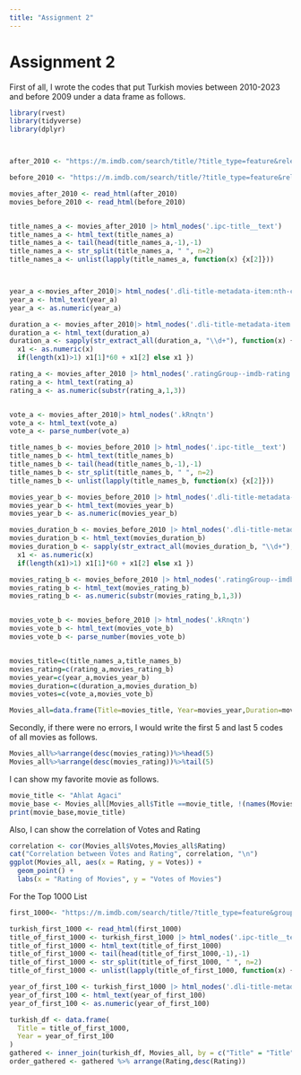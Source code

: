 ```yaml
---
title: "Assignment 2"
---
```


# Assignment 2

First of all, I wrote the codes that put Turkish movies between 2010-2023 and before 2009 under a data frame as follows.

```r
library(rvest)
library(tidyverse)
library(dplyr)



after_2010 <- "https://m.imdb.com/search/title/?title_type=feature&release_date=2010-01-01,2023-12-31&num_votes=2500,&country_of_origin=TR&count=250"

before_2010 <- "https://m.imdb.com/search/title/?title_type=feature&release_date=,2009-12-31&num_votes=2500,&country_of_origin=TR&count=250"

movies_after_2010 <- read_html(after_2010)
movies_before_2010 <- read_html(before_2010)


title_names_a <- movies_after_2010 |> html_nodes('.ipc-title__text')
title_names_a <- html_text(title_names_a)
title_names_a <- tail(head(title_names_a,-1),-1)
title_names_a <- str_split(title_names_a, " ", n=2)
title_names_a <- unlist(lapply(title_names_a, function(x) {x[2]}))



year_a <-movies_after_2010|> html_nodes('.dli-title-metadata-item:nth-child(1)')
year_a <- html_text(year_a)
year_a <- as.numeric(year_a)

duration_a <- movies_after_2010|> html_nodes('.dli-title-metadata-item:nth-child(2)')
duration_a <- html_text(duration_a)
duration_a <- sapply(str_extract_all(duration_a, "\\d+"), function(x) {
  x1 <- as.numeric(x)
  if(length(x1)>1) x1[1]*60 + x1[2] else x1 })

rating_a <- movies_after_2010 |> html_nodes('.ratingGroup--imdb-rating')
rating_a <- html_text(rating_a)
rating_a <- as.numeric(substr(rating_a,1,3))


vote_a <- movies_after_2010|> html_nodes('.kRnqtn')
vote_a <- html_text(vote_a)
vote_a <- parse_number(vote_a)

title_names_b <- movies_before_2010 |> html_nodes('.ipc-title__text')
title_names_b <- html_text(title_names_b)
title_names_b <- tail(head(title_names_b,-1),-1)
title_names_b <- str_split(title_names_b, " ", n=2)
title_names_b <- unlist(lapply(title_names_b, function(x) {x[2]}))

movies_year_b <- movies_before_2010 |> html_nodes('.dli-title-metadata-item:nth-child(1)')
movies_year_b <- html_text(movies_year_b)
movies_year_b <- as.numeric(movies_year_b)

movies_duration_b <- movies_before_2010 |> html_nodes('.dli-title-metadata-item:nth-child(2)')
movies_duration_b <- html_text(movies_duration_b)
movies_duration_b <- sapply(str_extract_all(movies_duration_b, "\\d+"), function(x) {
  x1 <- as.numeric(x)
  if(length(x1)>1) x1[1]*60 + x1[2] else x1 })

movies_rating_b <- movies_before_2010 |> html_nodes('.ratingGroup--imdb-rating')
movies_rating_b <- html_text(movies_rating_b)
movies_rating_b <- as.numeric(substr(movies_rating_b,1,3))


movies_vote_b <- movies_before_2010 |> html_nodes('.kRnqtn')
movies_vote_b <- html_text(movies_vote_b)
movies_vote_b <- parse_number(movies_vote_b)


movies_title=c(title_names_a,title_names_b)
movies_rating=c(rating_a,movies_rating_b)
movies_year=c(year_a,movies_year_b)
movies_duration=c(duration_a,movies_duration_b)
movies_votes=c(vote_a,movies_vote_b)

Movies_all=data.frame(Title=movies_title, Year=movies_year,Duration=movies_duration,Rating=movies_rating,Votes=movies_votes)
```

Secondly, if there were no errors, I would write the first 5 and last 5 codes of all movies as follows.

```r
Movies_all%>%arrange(desc(movies_rating))%>%head(5)
Movies_all%>%arrange(desc(movies_rating))%>%tail(5)
```

I can show my favorite movie as follows.

```r

movie_title <- "Ahlat Agaci" 
movie_base <- Movies_all[Movies_all$Title ==movie_title, !(names(Movies_all) %in% "Rank")]
print(movie_base,movie_title)
```

Also, I can show the correlation of Votes and Rating

```r
correlation <- cor(Movies_all$Votes,Movies_all$Rating)
cat("Correlation between Votes and Rating", correlation, "\n")
ggplot(Movies_all, aes(x = Rating, y = Votes)) +
  geom_point() +
  labs(x = "Rating of Movies", y = "Votes of Movies")
```

For the Top 1000 List

```r
first_1000<- "https://m.imdb.com/search/title/?title_type=feature&groups=top_1000&country_of_origin=TR&count=250"

turkish_first_1000 <- read_html(first_1000)
title_of_first_1000 <- turkish_first_1000 |> html_nodes('.ipc-title__text')
title_of_first_1000 <- html_text(title_of_first_1000)
title_of_first_1000 <- tail(head(title_of_first_1000,-1),-1)
title_of_first_1000 <- str_split(title_of_first_1000, " ", n=2)
title_of_first_1000 <- unlist(lapply(title_of_first_1000, function(x) {x[2]}))

year_of_first_100 <- turkish_first_1000 |> html_nodes('.dli-title-metadata-item:nth-child(1)')
year_of_first_100 <- html_text(year_of_first_100)
year_of_first_100 <- as.numeric(year_of_first_100)

turkish_df <- data.frame(
  Title = title_of_first_1000,
  Year = year_of_first_100
)
gathered <- inner_join(turkish_df, Movies_all, by = c("Title" = "Title", "Year" = "Year"))
order_gathered <- gathered %>% arrange(Rating,desc(Rating))
```
